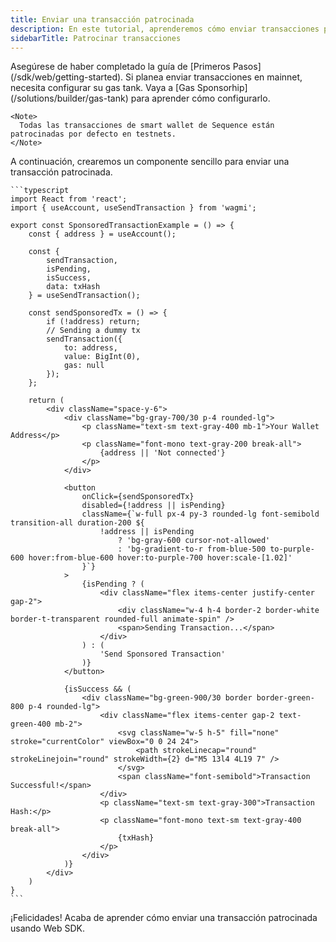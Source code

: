 ```yaml
---
title: Enviar una transacción patrocinada
description: En este tutorial, aprenderemos cómo enviar transacciones patrocinadas usando Web SDK.
sidebarTitle: Patrocinar transacciones
---
```


<Steps>
  <Step title="Configurar Web SDK">
    Asegúrese de haber completado la guía de [Primeros Pasos](/sdk/web/getting-started).
  </Step>

  <Step title="Configure su Gas Tank (solo para Mainnet)">
    Si planea enviar transacciones en mainnet, necesita configurar su gas tank. Vaya a [Gas Sponsorhip](/solutions/builder/gas-tank) para aprender cómo configurarlo.

    <Note>
      Todas las transacciones de smart wallet de Sequence están patrocinadas por defecto en testnets.
    </Note>
  </Step>

  <Step title="Enviar una transacción patrocinada">
    A continuación, crearemos un componente sencillo para enviar una transacción patrocinada.

    ```typescript
    import React from 'react';
    import { useAccount, useSendTransaction } from 'wagmi';

    export const SponsoredTransactionExample = () => {
        const { address } = useAccount();

        const {
            sendTransaction,
            isPending,
            isSuccess,
            data: txHash
        } = useSendTransaction();

        const sendSponsoredTx = () => {
            if (!address) return;
            // Sending a dummy tx
            sendTransaction({
                to: address,
                value: BigInt(0),
                gas: null
            });
        };

        return (
            <div className="space-y-6">
                <div className="bg-gray-700/30 p-4 rounded-lg">
                    <p className="text-sm text-gray-400 mb-1">Your Wallet Address</p>
                    <p className="font-mono text-gray-200 break-all">
                        {address || 'Not connected'}
                    </p>
                </div>

                <button
                    onClick={sendSponsoredTx}
                    disabled={!address || isPending}
                    className={`w-full px-4 py-3 rounded-lg font-semibold transition-all duration-200 ${
                        !address || isPending
                            ? 'bg-gray-600 cursor-not-allowed'
                            : 'bg-gradient-to-r from-blue-500 to-purple-600 hover:from-blue-600 hover:to-purple-700 hover:scale-[1.02]'
                    }`}
                >
                    {isPending ? (
                        <div className="flex items-center justify-center gap-2">
                            <div className="w-4 h-4 border-2 border-white border-t-transparent rounded-full animate-spin" />
                            <span>Sending Transaction...</span>
                        </div>
                    ) : (
                        'Send Sponsored Transaction'
                    )}
                </button>

                {isSuccess && (
                    <div className="bg-green-900/30 border border-green-800 p-4 rounded-lg">
                        <div className="flex items-center gap-2 text-green-400 mb-2">
                            <svg className="w-5 h-5" fill="none" stroke="currentColor" viewBox="0 0 24 24">
                                <path strokeLinecap="round" strokeLinejoin="round" strokeWidth={2} d="M5 13l4 4L19 7" />
                            </svg>
                            <span className="font-semibold">Transaction Successful!</span>
                        </div>
                        <p className="text-sm text-gray-300">Transaction Hash:</p>
                        <p className="font-mono text-sm text-gray-400 break-all">
                            {txHash}
                        </p>
                    </div>
                )}
            </div>
        )
    }
    ```
  </Step>
</Steps>

¡Felicidades! Acaba de aprender cómo enviar una transacción patrocinada usando Web SDK.
